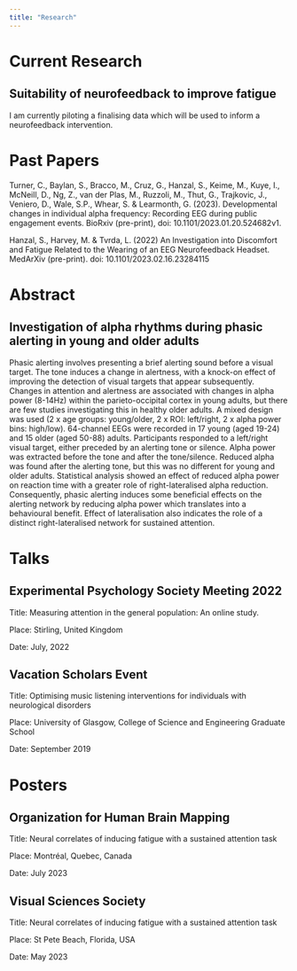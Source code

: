 ```yaml
---
title: "Research"
---
```


# Current Research

## Suitability of neurofeedback to improve  fatigue

I am currently piloting a finalising data which will be used to inform a neurofeedback intervention.

# Past Papers

Turner, C., Baylan, S., Bracco, M., Cruz, G., Hanzal, S., Keime, M., Kuye, I., McNeill, D., Ng, Z., van der Plas, M., Ruzzoli, M., Thut, G., Trajkovic, J., Veniero, D., Wale, S.P., Whear, S. & Learmonth, G. (2023). Developmental changes in individual alpha frequency: Recording EEG during public engagement events. BioRxiv (pre-print), doi: 10.1101/2023.01.20.524682v1. 

Hanzal, S., Harvey, M. & Tvrda, L. (2022) An Investigation into Discomfort and Fatigue Related to the Wearing of an EEG Neurofeedback Headset. MedArXiv (pre-print). doi: 10.1101/2023.02.16.23284115  

# Abstract

## Investigation of alpha rhythms during phasic alerting in young and older adults

Phasic alerting involves presenting a brief alerting sound before a visual target. The tone induces a change in alertness, with a knock-on effect of improving the detection of visual targets that appear subsequently. Changes in attention and alertness are associated with changes in alpha power (8-14Hz) within the parieto-occipital cortex in young adults, but there are few studies investigating this in healthy older adults. A mixed design was used (2 x age groups: young/older, 2 x ROI: left/right, 2 x alpha power bins: high/low). 64-channel EEGs were recorded in 17 young (aged 19-24) and 15 older (aged 50-88) adults. Participants responded to a left/right visual target, either preceded by an alerting tone or silence. Alpha power was extracted before the tone and after the tone/silence. Reduced alpha was found after the alerting tone, but this was no different for young and older adults. Statistical analysis showed an effect of reduced alpha power on reaction time with a greater role of right-lateralised alpha reduction. Consequently, phasic alerting induces some beneficial effects on the alerting network by reducing alpha power which translates into a behavioural benefit. Effect of lateralisation also indicates the role of a distinct right-lateralised network for sustained attention.

# Talks

## Experimental Psychology Society Meeting 2022

Title: Measuring attention in the general population: An online study.

Place: Stirling, United Kingdom

Date: July, 2022

## Vacation Scholars Event

Title: Optimising music listening interventions for individuals with neurological disorders

Place: University of Glasgow, College of Science and Engineering Graduate School

Date: September 2019

# Posters

## Organization for Human Brain Mapping

Title: Neural correlates of inducing fatigue with a sustained attention task

Place: Montréal, Quebec, Canada

Date: July 2023

## Visual Sciences Society

Title: Neural correlates of inducing fatigue with a sustained attention task

Place: St Pete Beach, Florida, USA

Date: May 2023